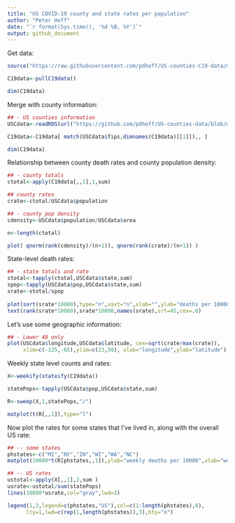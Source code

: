 ```yaml
---
title: "US COVID-19 county and state rates per population"
author: "Peter Hoff"
date: "`r format(Sys.time(), '%d %B, %Y')`"
output: github_document
---
```



Get data:
```r
source("https://raw.githubusercontent.com/pdhoff/US-counties-C19-data/master/USC19data.r")

C19data<-pullC19data() 

dim(C19data) 
```

Merge with county information:
```r
## - US counties information 
USCdata<-readRDS(url("https://github.com/pdhoff/US-counties-data/blob/master/UScounties.rds?raw=true"))  

C19data<-C19data[ match(USCdata$fips,dimnames(C19data)[[1]]),, ] 

dim(C19data)
```


Relationship between county death rates and county population density:
```r

## - county totals 
ctotal<-apply(C19data[,,1],1,sum)

## county rates 
crate<-ctotal/USCdata$population 

## - county pop density 
cdensity<-USCdata$population/USCdata$area 

n<-length(ctotal) 

plot( qnorm(rank(cdensity)/(n+1)), qnorm(rank(crate)/(n+1)) )
```


State-level death rates:
```r

## - state totals and rate
stotal<-tapply(ctotal,USCdata$state,sum)
spop<-tapply(USCdata$pop,USCdata$state,sum) 
srate<-stotal/spop 
  
plot(sort(srate*10000),type="n",xaxt="n",xlab="",ylab="deaths per 10000")
text(rank(srate*10000),srate*10000,names(srate),srt=45,cex=.6) 
```



Let's use some geographic information: 
```r
## - Lower 48 only
plot(USCdata$longitude,USCdata$latitude, cex=sqrt(crate/max(crate)),
     xlim=c(-125,-65),ylim=c(23,50), xlab="longitude",ylab="latitude")
```

Weekly state level counts and rates: 
```r
X<-weekify(stateify(C19data)) 

statePops<-tapply(USCdata$pop,USCdata$state,sum) 

R<-sweep(X,1,statePops,"/") 

matplot(t(R[,,1]),type="l")
```

Now plot the rates for some states that I've lived in, 
along with the overall US rate:
```r
## -- some states
phstates<-c("MI","NY","IN","WI","WA","NC")
matplot(10000*t(R[phstates,,1]),ylab="weekly deaths per 10000",xlab="week",lty=1,type="l")  

## -- US rates 
ustotal<-apply(X[,,1],2,sum )
usrate<-ustotal/sum(statePops) 
lines(10000*usrate,col="gray",lwd=3)  

legend(1,3,legend=c(phstates,"US"),col=c(1:length(phstates),8), 
      lty=1,lwd=c(rep(1,length(phstates)),3),bty="n")
```


